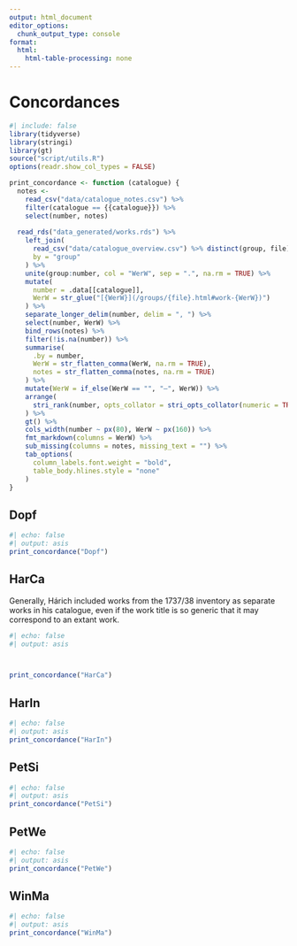 ```yaml
---
output: html_document
editor_options: 
  chunk_output_type: console
format:
  html:
    html-table-processing: none
---
```


# Concordances {.unnumbered}

```r
#| include: false
library(tidyverse)
library(stringi)
library(gt)
source("script/utils.R")
options(readr.show_col_types = FALSE)

print_concordance <- function (catalogue) {
  notes <-
    read_csv("data/catalogue_notes.csv") %>% 
    filter(catalogue == {{catalogue}}) %>% 
    select(number, notes)
  
  read_rds("data_generated/works.rds") %>% 
    left_join(
      read_csv("data/catalogue_overview.csv") %>% distinct(group, file),
      by = "group"
    ) %>% 
    unite(group:number, col = "WerW", sep = ".", na.rm = TRUE) %>%
    mutate(
      number = .data[[catalogue]],
      WerW = str_glue("[{WerW}](/groups/{file}.html#work-{WerW})")
    ) %>%
    separate_longer_delim(number, delim = ", ") %>% 
    select(number, WerW) %>% 
    bind_rows(notes) %>% 
    filter(!is.na(number)) %>%
    summarise(
      .by = number,
      WerW = str_flatten_comma(WerW, na.rm = TRUE),
      notes = str_flatten_comma(notes, na.rm = TRUE)
    ) %>%
    mutate(WerW = if_else(WerW == "", "–", WerW)) %>% 
    arrange(
      stri_rank(number, opts_collator = stri_opts_collator(numeric = TRUE))
    ) %>% 
    gt() %>%
    cols_width(number ~ px(80), WerW ~ px(160)) %>%
    fmt_markdown(columns = WerW) %>% 
    sub_missing(columns = notes, missing_text = "") %>% 
    tab_options(
      column_labels.font.weight = "bold",
      table_body.hlines.style = "none"
    )
}
```


## Dopf

```r
#| echo: false
#| output: asis
print_concordance("Dopf")
```


## HarCa

Generally, Hárich included works from the 1737/38 inventory as separate works in his catalogue, even if the work title is so generic that it may correspond to an extant work.

```r
#| echo: false
#| output: asis



print_concordance("HarCa")
```


## HarIn

```r
#| echo: false
#| output: asis
print_concordance("HarIn")
```


## PetSi

```r
#| echo: false
#| output: asis
print_concordance("PetSi")
```


## PetWe

```r
#| echo: false
#| output: asis
print_concordance("PetWe")
```


## WinMa

```r
#| echo: false
#| output: asis
print_concordance("WinMa")
```
